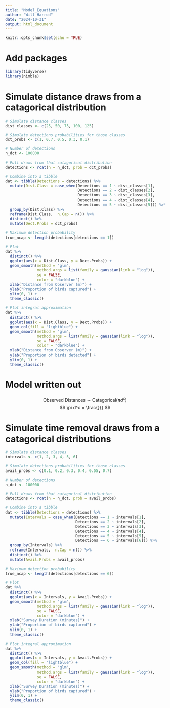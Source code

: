 ```yaml
---
title: "Model_Equations"
author: "Will Harrod"
date: "2024-10-31"
output: html_document
---
```


```r
knitr::opts_chunk$set(echo = TRUE)
```

# Add packages

```r
library(tidyverse)
library(nimble)
```


# Simulate distance draws from a catagorical distribution

```r
# Simulate distance classes
dist_classes <- c(25, 50, 75, 100, 125)

# Simulate detections probabilities for those classes
dct_probs <- c(1, 0.7, 0.5, 0.3, 0.1)

# Number of detections
n_dct <- 100000

# Pull draws from that catagorical distribution
detections <- rcat(n = n_dct, prob = dct_probs)

# Combine into a tibble
dat <- tibble(Detections = detections) %>% 
  mutate(Dist.Class = case_when(Detections == 1 ~ dist_classes[1],
                                Detections == 2 ~ dist_classes[2],
                                Detections == 3 ~ dist_classes[3],
                                Detections == 4 ~ dist_classes[4],
                                Detections == 5 ~ dist_classes[5])) %>% 
  group_by(Dist.Class) %>% 
  reframe(Dist.Class,  n.Cap = n()) %>% 
  distinct() %>% 
  mutate(Dect.Probs = dct_probs)
  
# Maximum detection probability
true_ncap <- length(detections[detections == 1])

# Plot
dat %>%
  distinct() %>% 
  ggplot(aes(x = Dist.Class, y = Dect.Probs)) +
  geom_smooth(method = "glm", 
              method.args = list(family = gaussian(link = "log")), 
              se = FALSE, 
              color = "darkblue") +
  xlab("Distance from Observer (m)") +
  ylab("Proportion of birds captured") +
  ylim(0, 1) +
  theme_classic()
  
# Plot integral approximation
dat %>%
  distinct() %>% 
  ggplot(aes(x = Dist.Class, y = Dect.Probs)) +
  geom_col(fill = "lightblue") +
  geom_smooth(method = "glm", 
              method.args = list(family = gaussian(link = "log")), 
              se = FALSE, 
              color = "darkblue") +
  xlab("Distance from Observer (m)") +
  ylab("Proportion of birds detected") +
  ylim(0, 1) +
  theme_classic()
```

# Model written out 

$$
\text{Observed Distances} \sim \text{Catagorical}\left( \pi d^c \right)
$$
$$
\pi d^c = \frac{}{}
$$


# Simulate time removal draws from a catagorical distributions

```r
# Simulate distance classes
intervals <- c(1, 2, 3, 4, 5, 6)

# Simulate detections probabilities for those classes
avail_probs <- c(0.1, 0.2, 0.3, 0.4, 0.55, 0.7)

# Number of detections
n_dct <- 100000

# Pull draws from that catagorical distribution
detections <- rcat(n = n_dct, prob = avail_probs)

# Combine into a tibble
dat <- tibble(Detections = detections) %>% 
  mutate(Intervals = case_when(Detections == 1 ~ intervals[1],
                               Detections == 2 ~ intervals[2],
                               Detections == 3 ~ intervals[3],
                               Detections == 4 ~ intervals[4],
                               Detections == 5 ~ intervals[5],
                               Detections == 6 ~ intervals[6])) %>% 
  group_by(Intervals) %>% 
  reframe(Intervals,  n.Cap = n()) %>% 
  distinct() %>% 
  mutate(Avail.Probs = avail_probs)
  
# Maximum detection probability
true_ncap <- length(detections[detections == 6])

# Plot
dat %>%
  distinct() %>% 
  ggplot(aes(x = Intervals, y = Avail.Probs)) +
  geom_smooth(method = "glm", 
              method.args = list(family = gaussian(link = "log")), 
              se = FALSE, 
              color = "darkblue") +
  xlab("Survey Duration (minutes)") +
  ylab("Proportion of birds captured") +
  ylim(0, 1) +
  theme_classic()
  
# Plot integral approximation
dat %>%
  distinct() %>% 
  ggplot(aes(x = Intervals, y = Avail.Probs)) +
  geom_col(fill = "lightblue") +
  geom_smooth(method = "glm", 
              method.args = list(family = gaussian(link = "log")), 
              se = FALSE, 
              color = "darkblue") +
  xlab("Survey Duration (minutes)") +
  ylab("Proportion of birds captured") +
  ylim(0, 1) +
  theme_classic()
```

